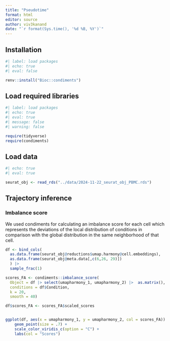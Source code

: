 ```yaml
---
title: "Pseudotime"
format: html
editor: source
author: viv3kanand
date: "`r format(Sys.time(), '%d %B, %Y')`"
---
```



## Installation

```r
#| label: load packages
#| echo: true
#| eval: false

renv::install("Bioc::condiments")
```


## Load required libraries

```r
#| label: load packages
#| echo: true
#| eval: true
#| message: false
#| warning: false

require(tidyverse)
require(condiments)

```

## Load data

```r
#| echo: true
#| eval: true

seurat_obj <- read_rds("../data/2024-11-22_seurat_obj_PBMC.rds")

```


## Trajectory inference

### Imbalance score

We used condiments for calculating an imbalance score for each cell which represents the deviations of the local distribution of conditions in comparison with the global distribution in the same neighborhood of that cell.

```r
df <- bind_cols(
  as.data.frame(seurat_obj@reductions$umap.harmony@cell.embeddings),
  as.data.frame(seurat_obj@meta.data[,c(6,26, 29)])
  ) |> 
  sample_frac(1)

scores_FA <- condiments::imbalance_score(
  Object = df |> select(umapharmony_1, umapharmony_2) |>  as.matrix(), 
  conditions = df$Condition,
  k = 20, 
  smooth = 40)

df$scores_FA <- scores_FA$scaled_scores


ggplot(df, aes(x = umapharmony_1, y = umapharmony_2, col = scores_FA)) +
    geom_point(size = .7) +
    scale_color_viridis_c(option = "C") +
    labs(col = "Scores")
```


